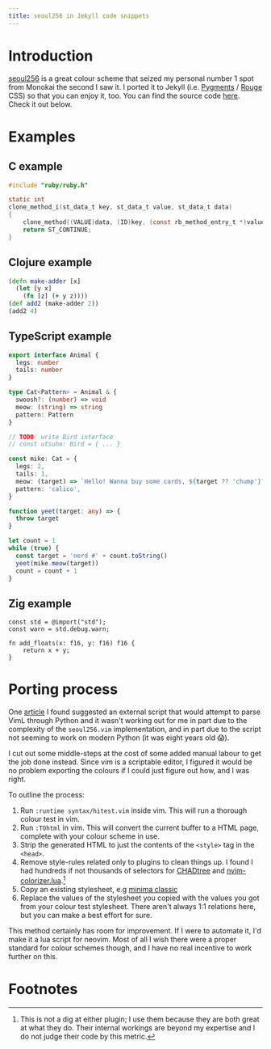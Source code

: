 ```yaml
---
title: seoul256 in Jekyll code snippets
---
```


# Introduction

[seoul256](https://github.com/junegunn/seoul256.vim) is a great colour scheme
that seized my personal number 1 spot from Monokai the second I saw it. I
ported it to Jekyll (i.e. [Pygments](https://pygments.org) /
[Rouge](http://rouge.jneen.net) CSS) so that you can enjoy it, too. You can
find the source code
[here](https://github.com/jorins/jorins.github.io/blob/main/_sass/minima/skins/seoul256-dark.scss).
Check it out below.

# Examples

## C example

```c
#include "ruby/ruby.h"

static int
clone_method_i(st_data_t key, st_data_t value, st_data_t data)
{
    clone_method((VALUE)data, (ID)key, (const rb_method_entry_t *)value);
    return ST_CONTINUE;
}
```

## Clojure example

```clojure
(defn make-adder [x]
  (let [y x]
    (fn [z] (+ y z))))
(def add2 (make-adder 2))
(add2 4)
```

## TypeScript example

```typescript
export interface Animal {
  legs: number
  tails: number
}

type Cat<Pattern> = Animal & {
  swoosh?: (number) => void
  meow: (string) => string
  pattern: Pattern
}

// TODO: write Bird interface
// const utsuho: Bird = { ... }

const mike: Cat = {
  legs: 2,
  tails: 1,
  meow: (target) => `Hello! Wanna buy some cards, ${target ?? 'chump'}?`
  pattern: 'calico',
}

function yeet(target: any) => {
  throw target
}

let count = 1
while (true) {
  const target = 'nerd #' + count.toString()
  yeet(mike.meow(target))
  count = count + 1
}
```

## Zig example

```zig
const std = @import("std");
const warn = std.debug.warn;

fn add_floats(x: f16, y: f16) f16 {
    return x + y;
}
```

# Porting process

One
[article](https://www.uraimo.com/2011/09/21/from-vim-theme-to-pygments-css/) I
found suggested an external script that would attempt to parse VimL through
Python and it wasn't working out for me in part due to the complexity of the
`seoul256.vim` implementation, and in part due to the script not seeming to
work on modern Python (it was eight years old :scream:).

I cut out some middle-steps at the cost of some added manual labour to get the
job done instead. Since vim is a scriptable editor, I figured it would be no
problem exporting the colours if I could just figure out how, and I was right.

To outline the process:

1. Run `:runtime syntax/hitest.vim` inside vim. This will run a thorough colour
   test in vim.
2. Run `:TOhtml` in vim. This will convert the current buffer to a HTML page,
   complete with your colour scheme in use.
3. Strip the generated HTML to just the contents of the `<style>` tag in the
   `<head>`.
4. Remove style-rules related only to plugins to clean things up. I found I had
   hundreds if not thousands of selectors for
   [CHADtree](https://github.com/ms-jpq/chadtree) and
   [nvim-colorizer.lua](https://github.com/norcalli/nvim-colorizer.lua).[^not-a-dig]
5. Copy an existing stylesheet, e.g [minima
   classic](https://github.com/jekyll/minima/blob/master/_sass/minima/skins/classic.scss)
6. Replace the values of the stylesheet you copied with the values you got from
   your colour test stylesheet. There aren't always 1:1 relations here, but you
   can make a best effort for sure.

This method certainly has room for improvement. If I were to automate it, I'd
make it a lua script for neovim. Most of all I wish there were a proper
standard for colour schemes though, and I have no real incentive to work
further on this.

# Footnotes

[^not-a-dig]: This is not a dig at either plugin; I use them because they are both great at what they do. Their internal workings are beyond my expertise and I do not judge their code by this metric.
